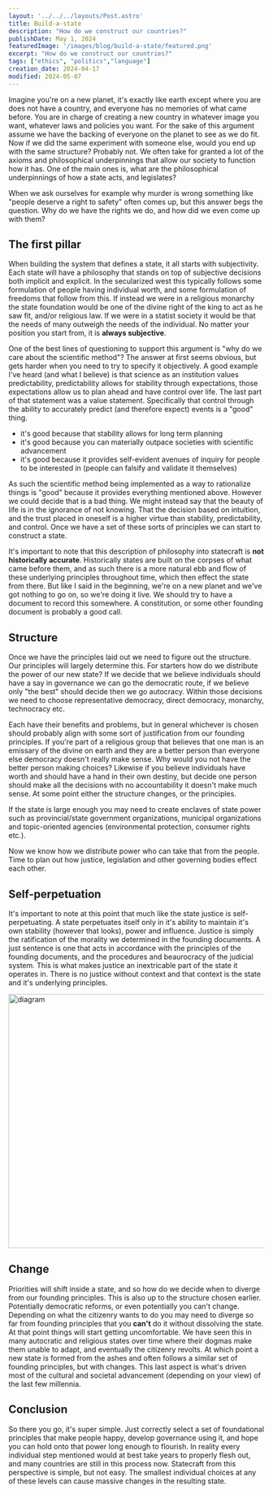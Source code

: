 ```yaml
---
layout: '../../../layouts/Post.astro'
title: Build-a-state
description: "How do we construct our countries?"
publishDate: May 1, 2024
featuredImage: '/images/blog/build-a-state/featured.png'
excerpt: "How do we construct our countries?"
tags: ["ethics", "politics","language"]
creation_date: 2024-04-17
modified: 2024-05-07
---
```



Imagine you're on a new planet, it's exactly like earth except where you are does not have a country, and everyone has no memories of what came before. You are in charge of creating a new country in whatever image you want, whatever laws and policies you want.  For the sake of this argument assume we have the backing of everyone on the planet to see as we do fit. Now if we did the same experiment with someone else, would you end up with the same structure? Probably not. We often take for granted a lot of the axioms and philosophical underpinnings that allow our society to function how it has. One of the main ones is, what are the philosophical underpinnings of how a state acts, and legislates?

When we ask ourselves for example why murder is wrong something like "people deserve a right to safety" often comes up, but this answer begs the question. Why do we have the rights we do, and how did we even come up with them?

## The first pillar
When building the system that defines a state, it all starts with subjectivity. Each state will have a philosophy that stands on top of subjective decisions both implicit and explicit. In the secularized west this typically follows some formulation of people having individual worth, and some formulation of freedoms that follow from this. If instead we were in a religious monarchy the state foundation would be one of the divine right of the king to act as he saw fit, and/or religious law. If we were in a statist society it would be that the needs of many outweigh the needs of the individual. No matter your position you start from, it is **always subjective**.

One of the best lines of questioning to support this argument is "why do we care about the scientific method"? The answer at first seems obvious, but gets harder when you need to try to specify it objectively. A good example I've heard (and what I believe) is that science as an institution values predictability, predictability allows for stability through expectations, those expectations allow us to plan ahead and have control over life. The last part of that statement was a value statement. Specifically that control through the ability to accurately predict (and therefore expect) events is a "good" thing. 

- it's good because that stability allows for long term planning
- it's good because you can materially outpace societies with scientific advancement
- it's good because it provides self-evident avenues of inquiry for people to be interested in (people can falsify and validate it themselves)

As such the scientific method being implemented as a way to rationalize things is "good" because it provides everything mentioned above. However we could decide that is a bad thing. We might instead say that the beauty of life is in the ignorance of not knowing. That the decision based on intuition, and the trust placed in oneself is a higher virtue than stability, predictability, and control. Once we have a set of these sorts of principles we can start to construct a state. 

It's important to note that this description of philosophy into statecraft is **not historically accurate**. Historically states are built on the corpses of what came before them, and as such there is a more natural ebb and flow of these underlying principles throughout time, which then effect the state from there. But like I said in the beginning, we're on a new planet and we've got nothing to go on, so we're doing it live. We should try to have a document to record this somewhere. A constitution, or some other founding document is probably a good call.

## Structure
Once we have the principles laid out we need to figure out the structure. Our principles will largely determine this. For starters how do we distribute the power of our new state? If we decide that we believe individuals should have a say in governance we can go the democratic route, if we believe only "the best" should decide then we go autocracy. Within those decisions we need to choose representative democracy, direct democracy, monarchy, technocracy etc. 

Each have their benefits and problems, but in general whichever is chosen should probably align with some sort of justification from our founding principles. If you're part of a religious group that believes that one man is an emissary of the divine on earth and they are a better person than everyone else democracy doesn't really make sense. Why would you not have the better person making choices? Likewise if you believe individuals have worth and should have a hand in their own destiny, but decide one person should make all the decisions with no accountability it doesn't make much sense. At some point either the structure changes, or the principles. 

If the state is large enough you may need to create enclaves of state power such as provincial/state government organizations, municipal organizations and topic-oriented agencies (environmental protection, consumer rights etc.). 

Now we know how we distribute power who can take that from the people. Time to plan out how justice, legislation and other governing bodies effect each other. 

## Self-perpetuation
It's important to note at this point that much like the state justice is self-perpetuating. A state perpetuates itself only in it's ability to maintain it's own stability (however that looks), power and influence. Justice is simply the ratification of the morality we determined in the founding documents. A just sentence is one that acts in accordance with the principles of the founding documents, and the procedures and beaurocracy of the judicial system. This is what makes justice an inextricable part of the state it operates in. There is no justice without context and that context is the state and it's underlying principles.

<Image src={diagram} width="2560" height="500" alt="diagram"/>


## Change
Priorities will shift inside a state, and so how do we decide when to diverge from our founding principles. This is also up to the structure chosen earlier. Potentially democratic reforms, or even potentially you can't change. Depending on what the citizenry wants to do you may need to diverge so far from founding principles that you **can't** do it without dissolving the state. At that point things will start getting uncomfortable. We have seen this in many autocratic and religious states over time where their dogmas make them unable to adapt, and eventually the citizenry revolts. At which point a new state is formed from the ashes and often follows a similar set of founding principles, but with changes. This last aspect is what's driven most of the cultural and societal advancement (depending on your view) of the last few millennia. 

## Conclusion

So there you go, it's super simple. Just correctly select a set of foundational principles that make people happy, develop governance using it, and hope you can hold onto that power long enough to flourish. In reality every individual step mentioned would at best take years to properly flesh out, and many countries are still in this process now. Statecraft from this perspective is simple, but not easy. The smallest individual choices at any of these levels can cause massive changes in the resulting state. 